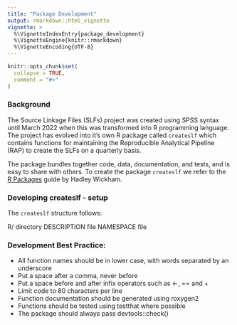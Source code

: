 ```yaml
---
title: "Package Development"
output: rmarkdown::html_vignette
vignette: >
  %\VignetteIndexEntry{package_development}
  %\VignetteEngine{knitr::rmarkdown}
  %\VignetteEncoding{UTF-8}
---
```


```r
knitr::opts_chunk$set(
  collapse = TRUE,
  comment = "#>"
)
```

### Background

The Source Linkage Files (SLFs) project was created using SPSS syntax until March 2022 when this was transformed into R programming language. The project has evolved into it's own R package called `createslf` which contains functions for maintaining the Reproducible Analytical Pipeline (RAP) to create the SLFs on a quarterly basis.

The package bundles together code, data, documentation, and tests, and is easy to share with others. To create the package `createslf` we refer to the [R Packages](https://r-pkgs.org/introduction.html) guide by Hadley Wickham. 

### Developing createslf - setup 

The `createslf` structure follows: 

R/ directory
DESCRIPTION file
NAMESPACE file





### Development Best Practice: 
* All function names should be in lower case, with words separated by an underscore
* Put a space after a comma, never before
* Put a space before and after infix operators such as <-, == and +
* Limit code to 80 characters per line
* Function documentation should be generated using roxygen2
* Functions should be tested using testthat where possible
* The package should always pass devtools::check()
